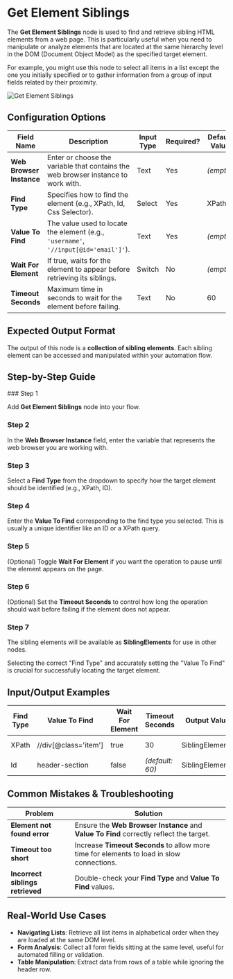 
# Get Element Siblings

The **Get Element Siblings** node is used to find and retrieve sibling HTML elements from a web page. This is particularly useful when you need to manipulate or analyze elements that are located at the same hierarchy level in the DOM (Document Object Model) as the specified target element.

For example, you might use this node to select all items in a list except the one you initially specified or to gather information from a group of input fields related by their proximity.

![Get Element Siblings](./get-element-siblings.png)

## Configuration Options

| Field Name               | Description                                                                          | Input Type | Required? | Default Value |
| ------------------------ | ------------------------------------------------------------------------------------ | ---------- | --------- | ------------- |
| **Web Browser Instance** | Enter or choose the variable that contains the web browser instance to work with.    | Text       | Yes       | _(empty)_     |
| **Find Type**            | Specifies how to find the element (e.g., XPath, Id, Css Selector).                   | Select     | Yes       | XPath         |
| **Value To Find**        | The value used to locate the element (e.g., `'username'`, `'//input[@id='email']'`). | Text       | Yes       | _(empty)_     |
| **Wait For Element**     | If true, waits for the element to appear before retrieving its siblings.             | Switch     | No        | _(empty)_     |
| **Timeout Seconds**      | Maximum time in seconds to wait for the element before failing.                      | Text       | No        | 60            |

## Expected Output Format

The output of this node is a **collection of sibling elements**. Each sibling element can be accessed and manipulated within your automation flow.

## Step-by-Step Guide

<Steps>
### Step 1

Add **Get Element Siblings** node into your flow.

### Step 2

In the **Web Browser Instance** field, enter the variable that represents the web browser you are working with.

### Step 3

Select a **Find Type** from the dropdown to specify how the target element should be identified (e.g., XPath, ID).

### Step 4

Enter the **Value To Find** corresponding to the find type you selected. This is usually a unique identifier like an ID or a XPath query.

### Step 5

(Optional) Toggle **Wait For Element** if you want the operation to pause until the element appears on the page.

### Step 6

(Optional) Set the **Timeout Seconds** to control how long the operation should wait before failing if the element does not appear.

### Step 7

The sibling elements will be available as **SiblingElements** for use in other nodes.

</Steps>

<Callout type="info" title="Note">
  Selecting the correct "Find Type" and accurately setting the "Value To Find"
  is crucial for successfully locating the target element.
</Callout>

## Input/Output Examples

| Find Type | Value To Find        | Wait For Element | Timeout Seconds | Output Value    | Output Type  |
| --------- | -------------------- | ---------------- | --------------- | --------------- | ------------ |
| XPath     | //div[@class='item'] | true             | 30              | SiblingElements | Element List |
| Id        | header-section       | false            | _(default: 60)_ | SiblingElements | Element List |

## Common Mistakes & Troubleshooting

| Problem                          | Solution                                                                                  |
| -------------------------------- | ----------------------------------------------------------------------------------------- |
| **Element not found error**      | Ensure the **Web Browser Instance** and **Value To Find** correctly reflect the target.   |
| **Timeout too short**            | Increase **Timeout Seconds** to allow more time for elements to load in slow connections. |
| **Incorrect siblings retrieved** | Double-check your **Find Type** and **Value To Find** values.                             |

## Real-World Use Cases

- **Navigating Lists**: Retrieve all list items in alphabetical order when they are loaded at the same DOM level.
- **Form Analysis**: Collect all form fields sitting at the same level, useful for automated filling or validation.
- **Table Manipulation**: Extract data from rows of a table while ignoring the header row.
